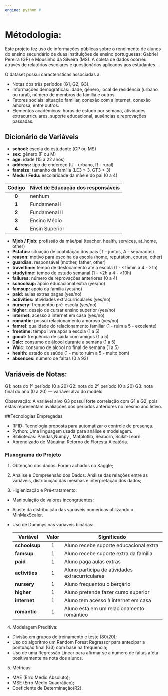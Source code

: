 ```yaml
---
engine: python # 
---
```


# Métodologia:
 Este projeto fez uso de informações públicas sobre o rendimento de alunos do ensino secundário de duas instituições de ensino portuguesas: Gabriel Pereira (GP) e Mousinho da Silveira (MS).  A coleta de dados ocorreu através de relatórios escolares e questionários aplicados aos estudantes.
 
 O dataset possui características associadas a:
 
 - Notas dos três períodos (G1, G2, G3).
 - Informações demográficas: idade, gênero, local de residência (urbano ou rural), número de membros da família e outros.
 - Fatores sociais: situação familiar, conexão com a internet, conexão amorosa, entre outros.
 - Elementos acadêmicos: horas de estudo por semana, atividades extracurriculares, suporte educacional, ausências e reprovações passadas.                        


## Dicionário de Variáveis

* **school:** escola do estudante (GP ou MS)
* **sex:** gênero (F ou M)
* **age:** idade (15 a 22 anos)
* **address:** tipo de endereço (U - urbano, R - rural)
* **famsize:** tamanho da família (LE3 ≤ 3, GT3 > 3)
* **Medu / Fedu:** escolaridade da mãe e do pai (0 a 4)

::: table
| Código | Nível de Educação dos responsáveis       |
|:------:|--------------------------|
| **0**  | nenhum                     |
| **1**  | Fundamenal I    |
| **2**  | Fundamenal II           |
| **3**  | Ensino Médio     |
| **4**  | Ensin Superior         |
:::


* **Mjob / Fjob:** profissão da mãe/pai (teacher, health, services, at_home, other)
* **Pstatus:** situação de coabitação dos pais (T - juntos, A - separados)
* **reason:** motivo para escolha da escola (home, reputation, course, other)
* **guardian:** responsável (mother, father, other)
* **traveltime:** tempo de deslocamento até a escola (1 - <15min a 4 - >1h)
* **studytime:** tempo de estudo semanal (1 - <2h a 4 - >10h)
* **failures:** número de reprovações anteriores (0 a 4)
* **schoolsup:** apoio educacional extra (yes/no)
* **famsup:** apoio da família (yes/no)
* **paid:** aulas extras pagas (yes/no)
* **activities:** atividades extracurriculares (yes/no)
* **nursery:** frequentou pré-escola (yes/no)
* **higher:** desejo de cursar ensino superior (yes/no)
* **internet:** acesso à internet em casa (yes/no)
* **romantic:** possui relacionamento amoroso (yes/no)
* **famrel:** qualidade do relacionamento familiar (1 - ruim a 5 - excelente)
* **freetime:** tempo livre após a escola (1 a 5)
* **goout:** frequência de saída com amigos (1 a 5)
* **Dalc:** consumo de álcool durante a semana (1 a 5)
* **Walc:** consumo de álcool no final de semana (1 a 5)
* **health:** estado de saúde (1 - muito ruim a 5 - muito bom)
* **absences:** número de faltas (0 a 93)


## Variáveis de Notas:

 G1: nota do 1º período (0 a 20)
 G2: nota do 2º período (0 a 20)
 G3: nota final do ano (0 a 20) — variável alvo do modelo
 
 Observação: A variável alvo G3 possui forte correlação com G1 e G2, pois estas representam avaliações dos períodos anteriores no mesmo ano letivo.
 

##Tecnologias Empregadas 

 * RFID: Tecnologia proposta para automatizar o controle de presença.
 * Python: Uma linguagem usada para análise e modelagem.
 * Bibliotecas: Pandas,Numpy , Matplotlib, Seaborn, Scikit-Learn.
 * Aprendizado de Máquina: Retorno de Floresta Aleatória.


### Fluxograma do Projeto

 1. Obtenção dos dados: Foram achados no Kaggle;

 2. Analise e Compreensão dos Dados: Análise das relações entre as variáveis, distribuição das mesmas e interpretação dos dados;

 3. Higienização e Pré-tratamento:
 * Manipulação de valores incongruentes;
 * Ajuste da distribuição das variáveis numéricas utilizando o MinMaxScaler.
 * Uso de Dummys nas variaveis binárias:

   ::: table
   | Variável      | Valor | Significado                                   |
   |---------------|:-----:|-----------------------------------------------|
   | **schoolsup** | 1     | Aluno recebe suporte educacional extra        |
   | **famsup**    | 1     | Aluno recebe suporte extra da família         |
   | **paid**      | 1     | Aluno paga aulas extras                       |
   | **activities**| 1     | Aluno participa de atividades extracurriculares |
   | **nursery**   | 1     | Aluno frequentou o berçário                   |
   | **higher**    | 1     | Aluno pretende fazer curso superior           |
   | **internet**  | 1     | Aluno tem acesso à internet em casa           |
   | **romantic**  | 1     | Aluno está em um relacionamento romântico     |
   :::


 4. Modelagem Preditiva:
 * Divisão em grupos de treinamento e teste (80/20);
 * Uso do algoritmo um Random Forest Regrassor para antecipar a pontuação final (G3) com base na frequencia;
 * Uso de uma Regressão Linear para afirmar se a numero de faltas afeta positivamente na nota dos alunos.

 5. Métricas:
 * MAE (Erro Médio Absoluto);
 * MSE (Erro Médio Quadrático);
 * Coeficiente de Determinação(R2).
